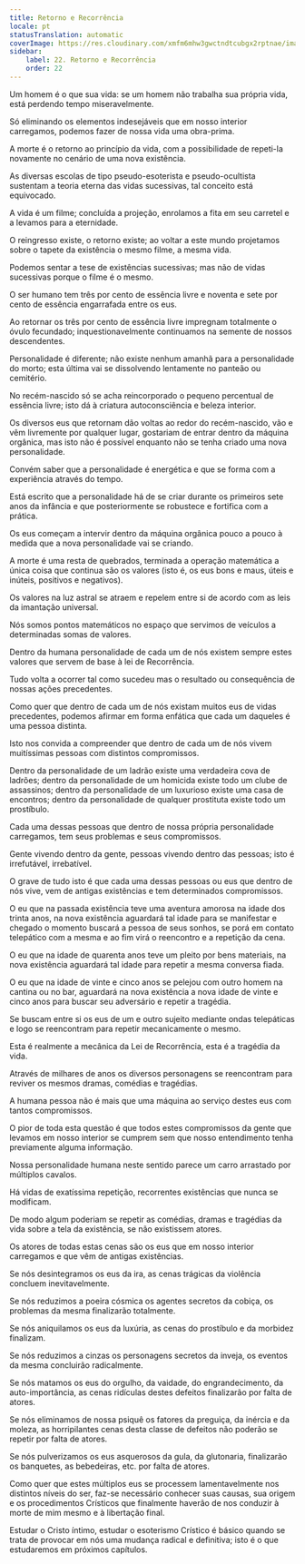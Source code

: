 ```yaml
---
title: Retorno e Recorrência
locale: pt
statusTranslation: automatic
coverImage: https://res.cloudinary.com/xmfm6mhw3gwctndtcubgx2rptnae/image/upload/v1741354419/small_cover_la_gran_rebelion_28716e29d2.webp
sidebar:
    label: 22. Retorno e Recorrência
    order: 22
---
```

Um homem é o que sua vida: se um homem não trabalha sua própria vida, está perdendo tempo miseravelmente.

Só eliminando os elementos indesejáveis que em nosso interior carregamos, podemos fazer de nossa vida uma obra-prima.

A morte é o retorno ao princípio da vida, com a possibilidade de repeti-la novamente no cenário de uma nova existência.

As diversas escolas de tipo pseudo-esoterista e pseudo-ocultista sustentam a teoria eterna das vidas sucessivas, tal conceito está equivocado.

A vida é um filme; concluída a projeção, enrolamos a fita em seu carretel e a levamos para a eternidade.

O reingresso existe, o retorno existe; ao voltar a este mundo projetamos sobre o tapete da existência o mesmo filme, a mesma vida.

Podemos sentar a tese de existências sucessivas; mas não de vidas sucessivas porque o filme é o mesmo.

O ser humano tem três por cento de essência livre e noventa e sete por cento de essência engarrafada entre os eus.

Ao retornar os três por cento de essência livre impregnam totalmente o óvulo fecundado; inquestionavelmente continuamos na semente de nossos descendentes.

Personalidade é diferente; não existe nenhum amanhã para a personalidade do morto; esta última vai se dissolvendo lentamente no panteão ou cemitério.

No recém-nascido só se acha reincorporado o pequeno percentual de essência livre; isto dá à criatura autoconsciência e beleza interior.

Os diversos eus que retornam dão voltas ao redor do recém-nascido, vão e vêm livremente por qualquer lugar, gostariam de entrar dentro da máquina orgânica, mas isto não é possível enquanto não se tenha criado uma nova personalidade.

Convém saber que a personalidade é energética e que se forma com a experiência através do tempo.

Está escrito que a personalidade há de se criar durante os primeiros sete anos da infância e que posteriormente se robustece e fortifica com a prática.

Os eus começam a intervir dentro da máquina orgânica pouco a pouco à medida que a nova personalidade vai se criando.

A morte é uma resta de quebrados, terminada a operação matemática a única coisa que continua são os valores (isto é, os eus bons e maus, úteis e inúteis, positivos e negativos).

Os valores na luz astral se atraem e repelem entre si de acordo com as leis da imantação universal.

Nós somos pontos matemáticos no espaço que servimos de veículos a determinadas somas de valores.

Dentro da humana personalidade de cada um de nós existem sempre estes valores que servem de base à lei de Recorrência.

Tudo volta a ocorrer tal como sucedeu mas o resultado ou consequência de nossas ações precedentes.

Como quer que dentro de cada um de nós existam muitos eus de vidas precedentes, podemos afirmar em forma enfática que cada um daqueles é uma pessoa distinta.

Isto nos convida a compreender que dentro de cada um de nós vivem muitíssimas pessoas com distintos compromissos.

Dentro da personalidade de um ladrão existe uma verdadeira cova de ladrões; dentro da personalidade de um homicida existe todo um clube de assassinos; dentro da personalidade de um luxurioso existe uma casa de encontros; dentro da personalidade de qualquer prostituta existe todo um prostíbulo.

Cada uma dessas pessoas que dentro de nossa própria personalidade carregamos, tem seus problemas e seus compromissos.

Gente vivendo dentro da gente, pessoas vivendo dentro das pessoas; isto é irrefutável, irrebatível.

O grave de tudo isto é que cada uma dessas pessoas ou eus que dentro de nós vive, vem de antigas existências e tem determinados compromissos.

O eu que na passada existência teve uma aventura amorosa na idade dos trinta anos, na nova existência aguardará tal idade para se manifestar e chegado o momento buscará a pessoa de seus sonhos, se porá em contato telepático com a mesma e ao fim virá o reencontro e a repetição da cena.

O eu que na idade de quarenta anos teve um pleito por bens materiais, na nova existência aguardará tal idade para repetir a mesma conversa fiada.

O eu que na idade de vinte e cinco anos se pelejou com outro homem na cantina ou no bar, aguardará na nova existência a nova idade de vinte e cinco anos para buscar seu adversário e repetir a tragédia.

Se buscam entre si os eus de um e outro sujeito mediante ondas telepáticas e logo se reencontram para repetir mecanicamente o mesmo.

Esta é realmente a mecânica da Lei de Recorrência, esta é a tragédia da vida.

Através de milhares de anos os diversos personagens se reencontram para reviver os mesmos dramas, comédias e tragédias.

A humana pessoa não é mais que uma máquina ao serviço destes eus com tantos compromissos.

O pior de toda esta questão é que todos estes compromissos da gente que levamos em nosso interior se cumprem sem que nosso entendimento tenha previamente alguma informação.

Nossa personalidade humana neste sentido parece um carro arrastado por múltiplos cavalos.

Há vidas de exatíssima repetição, recorrentes existências que nunca se modificam.

De modo algum poderiam se repetir as comédias, dramas e tragédias da vida sobre a tela da existência, se não existissem atores.

Os atores de todas estas cenas são os eus que em nosso interior carregamos e que vêm de antigas existências.

Se nós desintegramos os eus da ira, as cenas trágicas da violência concluem inevitavelmente.

Se nós reduzimos a poeira cósmica os agentes secretos da cobiça, os problemas da mesma finalizarão totalmente.

Se nós aniquilamos os eus da luxúria, as cenas do prostíbulo e da morbidez finalizam.

Se nós reduzimos a cinzas os personagens secretos da inveja, os eventos da mesma concluirão radicalmente.

Se nós matamos os eus do orgulho, da vaidade, do engrandecimento, da auto-importância, as cenas ridículas destes defeitos finalizarão por falta de atores.

Se nós eliminamos de nossa psiquê os fatores da preguiça, da inércia e da moleza, as horripilantes cenas desta classe de defeitos não poderão se repetir por falta de atores.

Se nós pulverizamos os eus asquerosos da gula, da glutonaria, finalizarão os banquetes, as bebedeiras, etc. por falta de atores.

Como quer que estes múltiplos eus se processem lamentavelmente nos distintos níveis do ser, faz-se necessário conhecer suas causas, sua origem e os procedimentos Crísticos que finalmente haverão de nos conduzir à morte de mim mesmo e à libertação final.

Estudar o Cristo íntimo, estudar o esoterismo Crístico é básico quando se trata de provocar em nós uma mudança radical e definitiva; isto é o que estudaremos em próximos capítulos.

